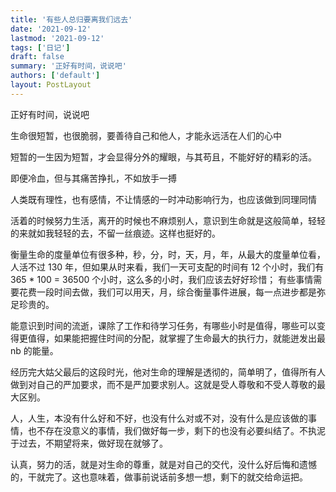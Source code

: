 ```yaml
---
title: '有些人总归要离我们远去'
date: '2021-09-12'
lastmod: '2021-09-12'
tags: ['日记']
draft: false
summary: '正好有时间，说说吧'
authors: ['default']
layout: PostLayout
---
```


正好有时间，说说吧

生命很短暂，也很脆弱，要善待自己和他人，才能永远活在人们的心中

短暂的一生因为短暂，才会显得分外的耀眼，与其苟且，不能好好的精彩的活。

即便冷血，但与其痛苦挣扎，不如放手一搏

人类既有理性，也有感情，不让情感的一时冲动影响行为，也应该做到同理同情

活着的时候努力生活，离开的时候也不麻烦别人，意识到生命就是这般简单，轻轻的来就如我轻轻的去，不留一丝痕迹。这样也挺好的。

衡量生命的度量单位有很多种，秒，分，时，天，月，年，从最大的度量单位看，人活不过 130 年，但如果从时来看，我们一天可支配的时间有 12 个小时，我们有 365 \* 100 = 36500 个小时，这么多的小时，我们应该去好好珍惜；
有些事情需要花费一段时间去做，我们可以用天，月，综合衡量事件进展，每一点进步都是弥足珍贵的。

能意识到时间的流逝，课除了工作和待学习任务，有哪些小时是值得，哪些可以变得更值得，如果能把握住时间的分配，就掌握了生命最大的执行力，就能迸发出最 nb 的能量。

经历完大姑父最后的这段时光，他对生命的理解是透彻的，简单明了，值得所有人做到对自己的严加要求，而不是严加要求别人。这就是受人尊敬和不受人尊敬的最大区别。

人，人生，本没有什么好和不好，也没有什么对或不对，没有什么是应该做的事情，也不存在没意义的事情，我们做好每一步，剩下的也没有必要纠结了。不执泥于过去，不期望将来，做好现在就够了。

认真，努力的活，就是对生命的尊重，就是对自己的交代，没什么好后悔和遗憾的，干就完了。这也意味着，做事前说话前多想一想，剩下的就交给命运把。
